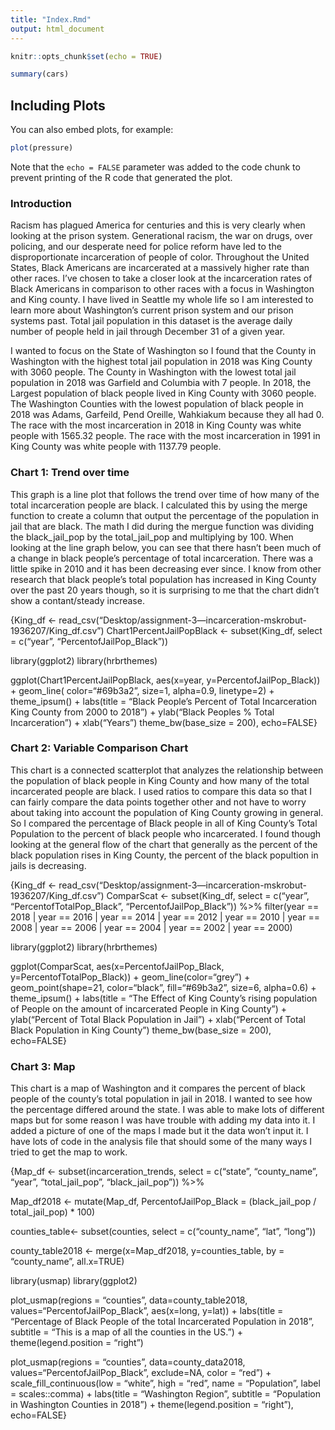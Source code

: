 ```yaml
---
title: "Index.Rmd"
output: html_document
---
```


```r
knitr::opts_chunk$set(echo = TRUE)
```



```r
summary(cars)
```

## Including Plots

You can also embed plots, for example:

```r
plot(pressure)
```

Note that the `echo = FALSE` parameter was added to the code chunk to prevent printing of the R code that generated the plot.

### Introduction
Racism has plagued America for centuries and this is very clearly when looking at the prison system. Generational racism, the war on drugs, over policing, and our desperate need for police reform have led to the disproportionate incarceration of people of color. Throughout the United States, Black Americans are incarcerated at a massively higher rate than other races. I've chosen to take a closer look at the incarceration rates of Black Americans in comparison to other races with a focus in Washington and King county. I have lived in Seattle my whole life so I am interested to learn more about Washington's current prison system and our prison systems past. Total jail population in this dataset is the average daily number of people held in jail through December 31 of a given year. 

I wanted to focus on the State of Washington so I found that the County in Washington with the highest total jail population in 2018 was King County with 3060 people. The County in Washington with the lowest total jail population in 2018 was Garfield and Columbia with 7 people. In 2018, the Largest population of black people lived in King County with 3060 people. The Washington Counties with the lowest population of black people in 2018 was Adams, Garfeild, Pend Oreille, Wahkiakum because they all had 0. The race with the most incarceration in 2018 in King County was white people with 1565.32 people. The race with the most incarceration in 1991 in King County was white people with 1137.79 people.

### Chart 1: Trend over time
This graph is a line plot that follows the trend over time of how many of the total incarceration people are black. I calculated this by using the merge function to create a column that output the percentage of the population in jail that are black. The math I did during the mergue function was dividing the black_jail_pop by the total_jail_pop and multiplying by 100. When looking at the line graph below, you can see that there hasn't been much of a change in black people's percentage of total incarceration. There was a little spike in 2010 and it has been decreasing ever since. I know from other research that black people's total population has increased in King County over the past 20 years though, so it is surprising to me that the chart didn't show a contant/steady increase.  

{King_df <- read_csv("Desktop/assignment-3---incarceration-mskrobut-1936207/King_df.csv")
Chart1PercentJailPopBlack <- subset(King_df, select = c("year", "PercentofJailPop_Black"))

library(ggplot2)
library(hrbrthemes)

ggplot(Chart1PercentJailPopBlack, aes(x=year, y=PercentofJailPop_Black)) +
  geom_line( color="#69b3a2", size=1, alpha=0.9, linetype=2) +
  theme_ipsum() +
  labs(title = "Black People's Percent of Total Incarceration \nin King County from 2000 to 2018") + ylab("Black Peoples % Total Incarceration") + xlab("Years")
  theme_bw(base_size = 200), echo=FALSE}





### Chart 2: Variable Comparison Chart
This chart is a connected scatterplot that analyzes the relationship between the population of black people in King County and how many of the total incarcerated people are black. I used ratios to compare this data so that I can fairly compare the data points together other and not have to worry about taking into account the population of King County growing in general. So I compared the percentage of Black people in all of King County's Total Population to the percent of black people who incarcerated. I found though looking at the general flow of the chart that generally as the percent of the black population rises in King County, the percent of the black popultion in jails is decreasing.


{King_df <- read_csv("Desktop/assignment-3---incarceration-mskrobut-1936207/King_df.csv")
ComparScat <- subset(King_df, select = c("year", "PercentofTotalPop_Black", "PercentofJailPop_Black")) %>%
  filter(year == 2018 | year == 2016 | year == 2014 | year == 2012 | year == 2010 | year == 2008 | year == 2006 | year == 2004 | year == 2002 | year == 2000)

library(ggplot2)
library(hrbrthemes)

ggplot(ComparScat, aes(x=PercentofJailPop_Black, y=PercentofTotalPop_Black)) + 
  geom_line(color="grey") +
  geom_point(shape=21, color="black", fill="#69b3a2", size=6, alpha=0.6) +
  theme_ipsum() +
  labs(title = "The Effect of King County's rising population of \nBlack People on the amount of incarcerated \nBlack People in King County") + ylab("Percent of Total Black Population in Jail") + xlab("Percent of Total Black Population in King County")
  theme_bw(base_size = 200), echo=FALSE}



### Chart 3: Map
This chart is a map of Washington and it compares the percent of black people of the county's total population in jail in 2018. I wanted to see how the percentage differed around the state. I was able to make lots of different maps but for some reason I was have trouble with adding my data into it. I added a picture of one of the maps I made but it the  data won't input it. I have lots of code in the analysis file that should some of the many ways I tried to get the map to work. 

{Map_df <- subset(incarceration_trends, select = c("state", "county_name", "year", "total_jail_pop", "black_jail_pop")) %>%

Map_df2018 <- mutate(Map_df, PercentofJailPop_Black = (black_jail_pop / total_jail_pop) * 100)

counties_table<- subset(counties, select = c("county_name", "lat", "long"))

county_table2018 <- merge(x=Map_df2018, y=counties_table, by = "county_name", all.x=TRUE)

library(usmap)
library(ggplot2)

  plot_usmap(regions = "counties", data=county_table2018, values="PercentofJailPop_Black", aes(x=long, y=lat)) +
    labs(title = "Percentage of Black People of the total Incarcerated Population in 2018",
         subtitle = "This is a map of all the counties in the US.") +
    theme(legend.position = "right")

  plot_usmap(regions = "counties", data=county_data2018, values="PercentofJailPop_Black", exclude=NA, color = "red") +
    scale_fill_continuous(low = "white", high = "red", name = "Population", label = scales::comma) +
    labs(title = "Washington Region", subtitle = "Population in Washington Counties in 2018") +
    theme(legend.position = "right"), echo=FALSE}
    
